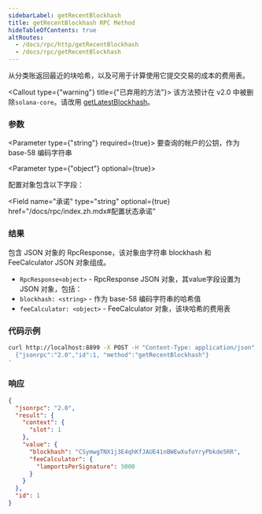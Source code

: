 ```yaml
---
sidebarLabel: getRecentBlockhash
title: getRecentBlockhash RPC Method
hideTableOfContents: true
altRoutes:
  - /docs/rpc/http/getRecentBlockhash
  - /docs/rpc/getRecentBlockhash
---
```


从分类账返回最近的块哈希，以及可用于计算使用它提交交易的成本的费用表。


<Callout type={"warning"} title={"已弃用的方法"}>
  该方法预计在 v2.0 中被删除`solana-core`。请改用
  [getLatestBlockhash](/docs/rpc/http/getlatestblockhash)。
</Callout>

<DocSideBySide>

<DocLeftSide>

### 参数

<Parameter type={"string"} required={true}>
  要查询的帐户的公钥，作为 base-58 编码字符串
</Parameter>

<Parameter type={"object"} optional={true}>

  配置对象包含以下字段：

  <Field
  name="承诺"
  type="string"
  optional={true}
  href="/docs/rpc/index.zh.mdx#配置状态承诺"
></Field>

</Parameter>

### 结果

包含 JSON 对象的 RpcResponse，该对象由字符串 blockhash 和 FeeCalculator JSON 对象组成。

- `RpcResponse<object>` - RpcResponse JSON 对象，其value字段设置为 JSON 对象，包括：
- `blockhash: <string>` - 作为 base-58 编码字符串的哈希值
- `feeCalculator: <object>` - FeeCalculator 对象，该块哈希的费用表

</DocLeftSide>

<DocRightSide>

### 代码示例

```bash
curl http://localhost:8899 -X POST -H "Content-Type: application/json" -d '
  {"jsonrpc":"2.0","id":1, "method":"getRecentBlockhash"}
'
```

### 响应

```json
{
  "jsonrpc": "2.0",
  "result": {
    "context": {
      "slot": 1
    },
    "value": {
      "blockhash": "CSymwgTNX1j3E4qhKfJAUE41nBWEwXufoYryPbkde5RR",
      "feeCalculator": {
        "lamportsPerSignature": 5000
      }
    }
  },
  "id": 1
}
```

</DocRightSide>
</DocSideBySide>
